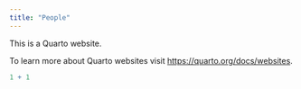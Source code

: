 ```yaml
---
title: "People"
---
```


This is a Quarto website.

To learn more about Quarto websites visit <https://quarto.org/docs/websites>.

```r
1 + 1
```
